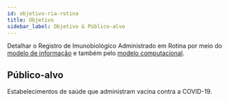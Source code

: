 ```yaml
---
id: objetivo-ria-rotina
title: Objetivo
sidebar_label: Objetivo & Público-alvo
---
```


Detalhar o Registro de Imunobiológico Administrado em Rotina
por meio do [modelo de informação](./mi-ria-rotina) e
também pelo [modelo computacional](./mc-ria-rotina).

## Público-alvo

Estabelecimentos de saúde que administram vacina contra a COVID-19.
